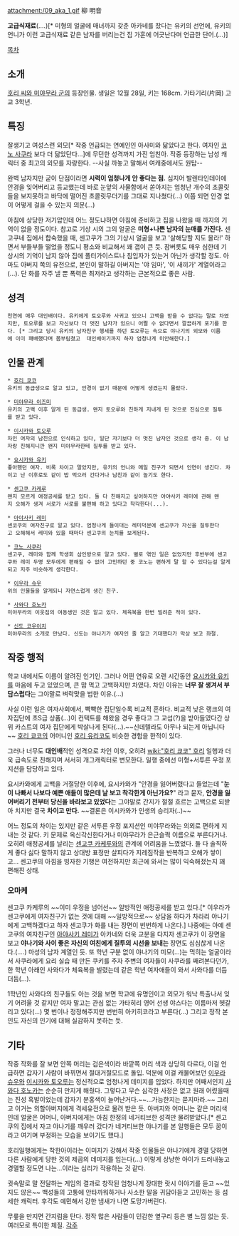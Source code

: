 attachment:/09_aka_1.gif
柳 明音

'''고급식재료'''(....)[* 미형의 얼굴에 매너까지 갖춘 아카네를 찼다는 유키의 선언에, 유키의 언니가 이런 고급식재료 같은 남자를 버리는건 집 가훈에 어긋난다며 언급한 단어.(...)]

[[목차]]
== 소개 ==
[[호리 씨와 미야무라 군]]의 등장인물.
생일은 12월 28일, 키는 168cm.
가타기리(片岡) 고교 3학년.

== 특징 ==
잘생기고 여성스런 외모[* 작중 언급되는 연예인인 아사미와 닮았다고 한다. 여자인 [[코노 사쿠라]] 보다 더 닮았단다...]에 무던한 성격까지 가진 엄친아. 작중 등장하는 남성 캐릭터 중 최고의 외모를 자랑한다. --사실 까놓고 말해서 여캐중에서도 원탑--

완벽 남자지만 굳이 단점이라면 '''시력이 엄청나게 안 좋다는 점.''' 심지어 발렌타인데이에 안경을 잊어버리고 등교했는데 바로 눈앞의 사물함에서 쏟아지는 엄청난 개수의 초콜릿들을 보지못하고 바닥에 떨어진 초콜릿무더기를 그대로 지나쳤다(…) 이쯤 되면 안경 없이 어떻게 걸을 수 있는지 의문(…) 

아침에 상당한 저기압인데 어느 정도냐하면 아침에 준비하고 집을 나왔을 때 까지의 기억이 없을 정도이다. 참고로 기상 시의 그의 얼굴은 '''미형+나쁜 남자의 눈매를 가진다.''' 센고쿠네 집에서 합숙했을 때, 센고쿠가 그의 기상시 얼굴을 보고 '살해당할 지도 몰라!' 하면서 부들부들 떨었을 정도니 평소와 비교해서 꽤 갭이 큰 듯. 잠버릇도 매우 심한데 기상시의 기억이 남지 않아 집에 폴터가이스트나 침입자가 있는거 아닌가 생각할 정도. 아마도 아버지 쪽의 유전으로, 본인이 말하길 아버지는 '야 임마', '이 새끼가' 계열이라고(...). 단 화를 자주 낼 뿐 폭력은 최저라고 생각하는 근본적으로 좋은 사람.

== 성격 ==
 천연에 매우 대인배이다. 유키에게 토오루와 사귀고 있으니 고백을 받을 수 없다는 말로 차였지만, 토오루를 보고 자신보다 더 멋진 남자가 있으니 어쩔 수 없다면서 깔끔하게 포기를 한다. [* 그리고 당시 유키의 남자친구 행세를 하던 토오루는 속으로 야나기의 외모와 이름에 이미 패배했다며 몸부림쳤고  대인배이기까지 하자 엄청나게 미안해한다.]

== 인물 관계 ==
 * [[호리 쿄코]]
 유키의 동급생으로 알고 있고, 안경이 없기 때문에 어떻게 생겼는지 몰랐다.

 * [[미야무라 이즈미]]
 유키의 고백 이후 알게 된 동급생. 왠지 토오루와 친하게 지내게 된 것으로 진심으로 질투를 받고 있다.

 * [[이시카와 토오루]]
 차인 여자의 남친으로 인식하고 있다, 일단 자기보다 더 멋진 남자인 것으로 생각 중. 이 남자랑 친해지니깐 왠지 미야무라한테 질투를 받고 있다.

 * [[요시카와 유키]]
 좋아했던 여자. 비록 차이고 말았지만, 유키의 언니와 메일 친구가 되면서 인연이 생긴다. 차이고 난 이후로도 같이 밥 먹으러 간다거나 남친과 같이 놀기도 한다.

 * [[센고쿠 카케루]]
 왠지 모르게 애정공세를 받고 있다. 둘 다 친해지고 싶어하지만 아야사키 레미에 관해 왠지 오해가 생겨 서로가 서로를 불편해 하고 있다고 착각한다(...).

 * [[아야사키 레미]]
 센코쿠의 여자친구로 알고 있다. 엄청나게 들이대는 레미덕분에 센고쿠가 자신을 질투한다고 오해해서 레미와 있을 때마다 센고쿠의 눈치를 보게된다.

 * [[코노 사쿠라]]
 센고쿠, 레미와 함께 학생회 삼인방으로 알고 있다. 별로 엮인 일은 없었지만 후반부에 센고쿠와 레미 두명 모두에게 편해질 수 없어 고민하던 중 코노는 편하게 말 할 수 있다는걸 알게되고 지주 비슷하게 생각한다. 

 * [[이우라 슈우]]
 위의 인물들을 알게되니 자연스럽게 생긴 친구.

 * [[사와다 호노카]]
 미야무라의 이웃집의 여동생인 것은 알고 있다. 체육복을 한번 빌려준 적이 있다.

 * [[신도 코우이치]]
 미야무라의 소개로 만났다. 신도는 야나기가 여자인 줄 알고 기대했다가 막상 보고 좌절.

== 작중 행적 ==
학교 내에서도 이름이 알려진 인기인. 그러나 어떤 연유로 오랜 시간동안 [[요시카와 유키]]를 마음에 두고 있었으며, 큰 맘 먹고 고백하지만 차였다. 차인 이유는 '''너무 잘 생겨서 부담스럽다'''는 그야말로 벼락맞을 법한 이유.(...)
 
사실 이런 일은 여자사회에서, 빡빡한 집단일수록 비교적 흔하다. 비교적 낮은 랭크의 여자집단에 초S급 상품(...)이 컨택트를 해왔을 경우 좋다고 그 교섭(?)을 받아들였다간 상위 카스트의 여자 집단에게 박살나게 된다(...).~~신데렐라도 아무나 되는게 아닙니다~~ [[호리 쿄코]]의 어머니인 [[호리 유리코]]도 비슷한 경험을 한적이 있다.

그러나 너무도 '''대인배'''적인 성격으로 차인 이후, 오히려 [[wiki:"호리 쿄코" 호리]] 일행과 더욱 급속도로 친해지며 서서히 개그캐릭터로 변모한다. 일행 중에선 미형+서투른 우정 포지션을 담당하고 있다.

요시카와에게 고백을 거절당한 이후에, 요시카와가 "안경을 잃어버렸다고 들었는데 "'''눈이 나빠서 나보다 예쁜 애들이 많은데 날 보고 착각한게 아닌가요?'''" 라고 묻자, '''안경을 잃어버리기 전부터 당신을 바라보고 있었다'''는 그야말로 간지가 절절 흐르는 고백으로 되받아 치지만 결국 '''차이고 만다.''' ~~결론은 이시카와가 인생의 승리자(..)~~

어느 정도의 차이는 있지만 같은 서투른 우정 포지션인 미야무라와는 의외로 편하게 지내는 것 같다. 키 문제로 옥신각신한다거나 미야무라가 은근슬쩍 이름으로 부른다거나. 오히려 애정공세를 날리는 [[센고쿠 카케루]]와의 관계에 어려움을 느꼈었다. 둘 다 솔직하게 좋다 싫다 말하지 않고 상대방 표정만 살피다가 지레짐작을 반복하고 오해가 쌓이고... 센고쿠의 아낌을 빙자한 기행은 여전하지만 최근에 와서는 많이 익숙해졌는지 꽤 편해진 상태.

=== 오마케 ===
센고쿠 카케루의 ~~이미 우정을 넘어선~~ 일방적인 애정공세를 받고 있다.[* 이우라가 센고쿠에게 여자친구가 없는 것에 대해 ~~일방적으로~~ 상담을 하다가 차라리 야나기에게 고백하겠다고 하자 센고쿠가 화를 내는 장면이 빈번하게 나온다.] 나중에는 아예 센고쿠의 여자친구인 [[아야사키 레미]]가 아카네와 더욱 교분을 다지자 센고쿠가 이 장면을 보고 '''야나기와 사이 좋은 자신의 여친에게 질투의 시선을 보내는''' 장면도 심심찮게 나온다.(....) 마성의 남자 계열인 듯. 또 학년 구분 없이 야나기의 미모(...)는 먹히는 얼굴이라서 사쿠라에게 요리 실습 때 만든 쿠키를 주자 주변의 여자들이 사쿠라를 째려본다던가, 한 학년 아래인 사와다가 체육복을 빌렸는데 같은 학년 여자애들이 와서 사와다를 더듬더듬(...).

1학년인 사와다의 친구들도 아는 것을 보면 학교에 유명인이고 외모가 워낙 특출나서 잊기 어려울 것 같지만 여자 말고는 관심 없는 가타히리 영어 선생 야스다는 이름마저 헷갈리고 있다(…) 몇 번이나 정정해주지만 번번히 아키히코라고 부른다(…) 그리고 정작 본인도 자신의 인기에 대해 실감하지 못하는 듯.

== 기타 ==
작중 작화를 잘 보면 안쪽 머리는 검은색이라 바깥쪽 머리 색과 상당히 다르다, 이걸 언급하면 갑자기 사람이 바뀌면서 절대거절모드로 돌입. 덕분에 이걸 캐물어보던 [[이우라 슈우]]와 [[이시카와 토오루]]는 정신적으로 엄청나게 데미지를 입었다. 하지만 어째서인지 [[사와다 호노카]]는 순순히 만지게 해줬다. 그렇다고 무슨 심각한 사정은 없고 원래 어렸을때는 진성 흑발이었는데 갑자기 분홍색이 늘어난거다.~~...가능한지는 묻지마라.~~ 그리고 이거는 외할아버지에게 격세유전으로 물려 받은 듯. 아버지와 어머니는 같은 머리색인데 얼굴은 어머니, 아버지에게는 아침 한정의 네거티브한 성격만 물려받았다.[* 센고쿠의 집에서 자고 야나기를 깨우러 갔다가 네거티브한 야나기를 본 일행들은 모두 꿈이라고 여기며 부정하는 모습을 보이기도 했다.]

호리일행에게는 착한아이라는 이미지가 강해서 작중 인물들은 야나기에게 경멸 당하면 다른 사람에게 당한 것의 제곱의 데미지를 입는다(…) 이렇게 상냥한 아이가 드러내놓고 경멸할 정도면 나는...이라는 심리가 작용하는 것 같다. 

귓속말로 말 전달하는 게임의 결과로 창작된 엄청나게 장대한 랏시 이야기를 듣고 ~~있지도 않은~~ 백성들의 고통에 안타까워하거나 사소한 말을 귀담아듣고 고민하는 등 섬세한 캐릭터. 후각도 예민해서 강한 냄새가 나면 도망가버린다.

무릎을 만지면 간지럼을 탄다. 정작 많은 사람들이 민감한 옆구리 등은 별 느낌 없는 듯. 여러모로 특이한 체질.
[[각주]]

